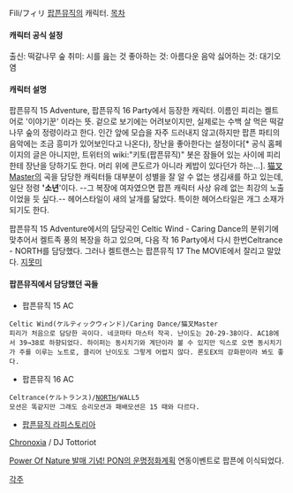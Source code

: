 Fili/フィリ
[[팝픈뮤직]]의 캐릭터.
[[목차]]
==== 캐릭터 공식 설정 ====
출신: 떡갈나무 숲
취미: 시를 읊는 것
좋아하는 것: 아름다운 음악
싫어하는 것: 대기오염

==== 캐릭터 설명 ====
팝픈뮤직 15 Adventure, 팝픈뮤직 16 Party에서 등장한 캐릭터.
이름인 피리는 켈트 어로 '이야기꾼' 이라는 뜻. 겉으로 보기에는 어려보이지만, 실제로는 수백 살 먹은 떡갈나무 숲의 정령이라고 한다. 인간 앞에 모습을 자주 드러내지 않고(하지만 팝픈 파티의 음악에는 조금 흥미가 있어보인다고 나온다), 장난을 좋아한다는 설정이다[* 공식 홈페이지의 글은 아니지만, 트위터의 wiki:"키토(팝픈뮤직)" 봇은 잠들어 있는 사이에 피리한테 장난을 당하기도 한다. 머리 위에 콘도르가 아니라 케밥이 있다던가 하는...]. [[猫叉Master]]의 곡을 담당한 캐릭터들 대부분이 성별을 잘 알 수 없는 생김새를 하고 있는데, 일단 정령 ''''소년''''이다. --그 복장에 여자였으면 팝픈 캐릭터 사상 유례 없는 최강의 노출이었을 듯 싶다.-- 헤어스타일이 새의 날개를 닮았다. 특이한 헤어스타일은 개그 소재가 되기도 한다.

팝픈뮤직 15 Adventure에서의 담당곡인 Celtic Wind - Caring Dance의 분위기에 맞추어서 켈트족 풍의 복장을 하고 있으며, 다음 작 16 Party에서 다시 한번Celtrance - NORTH를 담당했다. 그러나 켈트랜스는 팝픈뮤직 17 The MOVIE에서 잘리고 말았다. [[지못미]]


==== 팝픈뮤직에서 담당했던 곡들 ====
*팝픈뮤직 15 AC
{{{#!html
<object width="480" height="385"><param name="movie" value="http://www.youtube.com/v/0jntaPTN5JM&hl=ko_KR&fs=1&"></param><param name="allowFullScreen" value="true"></param><param name="allowscriptaccess" value="always"></param><embed src="http://www.youtube.com/v/0jntaPTN5JM&hl=ko_KR&fs=1&" type="application/x-shockwave-flash" allowscriptaccess="always" allowfullscreen="true" width="480" height="385"></embed></object>
}}}
 Celtic Wind(ケルティックウィンド)/Caring Dance/猫叉Master
 피리가 처음으로 담당한 곡이다. 네코마타 마스터 작곡. 난이도는 20-29-38이다. AC18에서 39→38로 하향되었다. 하이퍼는 동시치기와 계단이라 볼 수 있지만 익스로 오면 동시치기가 주를 이루는 노트로, 클리어 난이도도 그렇게 어렵지 않다. 론도EX의 강화판이라 봐도 좋다.

*팝픈뮤직 16 AC
{{{#!html
<object width="480" height="385"><param name="movie" value="http://www.youtube.com/v/Qi66S0EGkP0&hl=ko_KR&fs=1&"></param><param name="allowFullScreen" value="true"></param><param name="allowscriptaccess" value="always"></param><embed src="http://www.youtube.com/v/Qi66S0EGkP0&hl=ko_KR&fs=1&" type="application/x-shockwave-flash" allowscriptaccess="always" allowfullscreen="true" width="480" height="385"></embed></object>
}}}
 Celtrance(ケルトランス)/[[NORTH]]/WALL5
 모션은 똑같지만 그래도 승리모션과 패배모션은 15 때와 다르다.

*[[팝픈뮤직 라피스토리아]]

[[Chronoxia]] / DJ Tottoriot

[[BEMANI%20시리즈/연동%20이벤트#s-5.18 | Power Of Nature 발매 기념! PON의 운명정화계획]] 연동이벤트로 팝픈에 이식되었다.

[[각주]]
